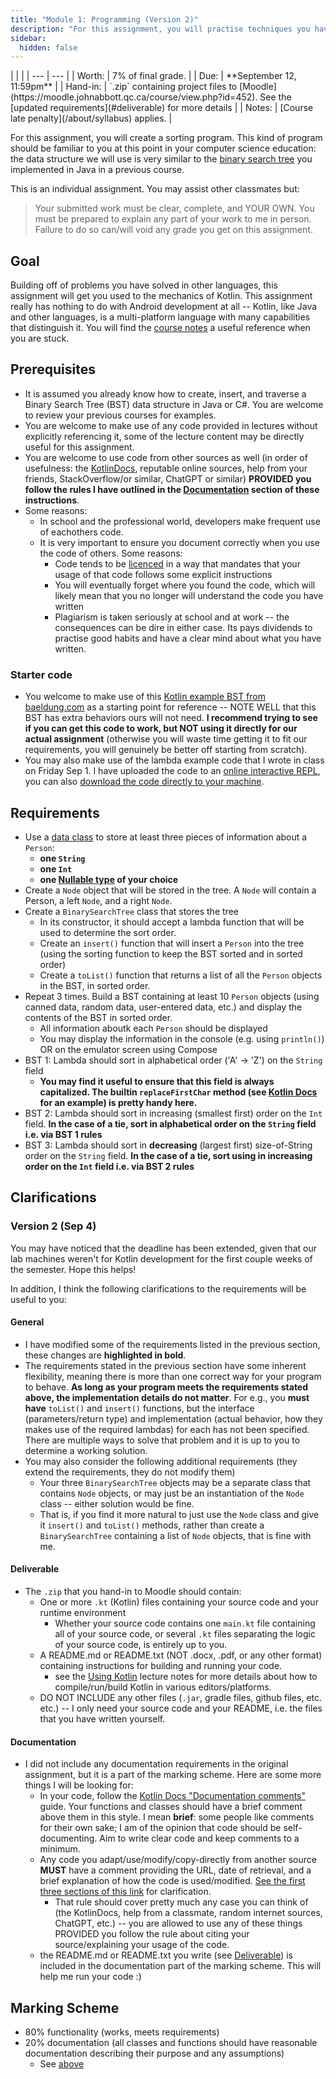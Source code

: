 ```yaml
---
title: "Module 1: Programming (Version 2)"
description: "For this assignment, you will practise techniques you have learned in Java, using the main programming language that we will use in this course. This semester, that will be Kotlin -- the official language of the Android development stack."
sidebar:
  hidden: false
---
```


<div class="first-col-header">
| | |
| --- | --- |
| Worth: | 7% of final grade. |
| Due: | **September 12, 11:59pm** |
| Hand-in: | `.zip` containing project files to [Moodle](https://moodle.johnabbott.qc.ca/course/view.php?id=452). See the [updated requirements](#deliverable) for more details |
| Notes: | [Course late penalty](/about/syllabus) applies. |
</div>

For this assignment, you will create a sorting program. This kind of program should be familiar to you at this point in your computer science education: the data structure we will use is very similar to the [binary search tree](https://en.wikipedia.org/wiki/Binary_search_tree) you implemented in Java in a previous course. 

This is an individual assignment. You may assist other classmates but:

> Your submitted work must be clear, complete, and YOUR OWN. You must be prepared to explain any part of your work to me in person. Failure to do so can/will void any grade you get on this assignment.

## Goal

Building off of problems you have solved in other languages, this assignment will get you used to the mechanics of Kotlin. This assignment really has nothing to do with Android development at all -- Kotlin, like Java and other languages, is a multi-platform language with many capabilities that distinguish it. You will find the [course notes](/lectures/unit-1-programming/01-intro-to-kotlin) a useful reference when you are stuck.

## Prerequisites

- It is assumed you already know how to create, insert, and traverse a Binary Search Tree (BST) data structure in Java or C#. You are welcome to review your previous courses for examples. 
- You are welcome to make use of any code provided in lectures without explicitly referencing it, some of the lecture content may be directly useful for this assignment.
- You are welcome to use code from other sources as well (in order of usefulness: the [KotlinDocs](https://kotlinlang.org/docs/home.html), reputable online sources, help from your friends, StackOverflow/or similar, ChatGPT or similar) **PROVIDED you follow the rules I have outlined in the [Documentation](#documentation) section of these instructions**.
- Some reasons:
  - In school and the professional world, developers make frequent use of eachothers code. 
  - It is very important to ensure you document correctly when you use the code of others. Some reasons:
    - Code tends to be [licenced](https://choosealicense.com/) in a way that mandates that your usage of that code follows some explicit instructions
    - You will eventually forget where you found the code, which will likely mean that you no longer will understand the code you have written
    - Plagiarism is taken seriously at school and at work -- the consequences can be dire in either case. Its pays dividends to practise good habits and have a clear mind about what you have written.

### Starter code

- You welcome to make use of this [Kotlin example BST from baeldung.com](https://www.baeldung.com/kotlin/binary-tree) as a starting point for reference -- NOTE WELL that this BST has extra behaviors ours will not need. **I recommend trying to see if you can get this code to work, but NOT using it directly for our actual assignment** (otherwise you will waste time getting it to fit our requirements, you will genuinely be better off starting from scratch).
- You may also make use of the lambda example code that I wrote in class on Friday Sep 1. I have uploaded the code to an [online interactive REPL](https://pl.kotl.in/CYJmoZj7o?theme=darcula), you can also [download the code directly to your machine](/code/sep1-lambda-eg/calculator.kt).


## Requirements

- Use a [data class](/lectures/programming/02-oop-in-kotlin/#data-classes) to store at least three pieces of information about a `Person`:
  - **one `String`**
  - **one `Int`**
  - **one [Nullable type](/lectures/programming/02-oop-in-kotlin/#null-safety) of your choice** 
- Create a `Node` object that will be stored in the tree. A `Node` will contain a Person, a left `Node`, and a right `Node`.
- Create a `BinarySearchTree` class that stores the tree
  - In its constructor, it should accept a lambda function that will be used to determine the sort order. 
  - Create an `insert()` function that will insert a `Person` into the tree (using the sorting function to keep the BST sorted and in sorted order)
  - Create a `toList()` function that returns a list of all the `Person` objects in the BST, in sorted order.
- Repeat 3 times. Build a BST containing at least 10 `Person` objects (using canned data, random data, user-entered data, etc.) and display the contents of the BST in sorted order.
  - All information aboutk each `Person` should be displayed
  - You may display the information in the console (e.g. using `println()`) OR on the emulator screen using Compose
- BST 1: Lambda should sort in alphabetical order ('A' -> 'Z') on the `String` field
  - **You may find it useful to ensure that this field is always capitalized. The builtin `replaceFirstChar` method (see [Kotlin Docs](https://kotlinlang.org/api/latest/jvm/stdlib/kotlin.text/replace-first-char.html) for an example) is pretty handy here.**
- BST 2: Lambda should sort in increasing (smallest first) order on the `Int` field. **In the case of a tie, sort in alphabetical order on the `String` field i.e. via BST 1 rules**
- BST 3: Lambda should sort in **decreasing** (largest first) size-of-String order on the `String` field. **In the case of a tie, sort using in increasing order on the `Int` field i.e. via BST 2 rules**

## Clarifications

### Version 2 (Sep 4)

You may have noticed that the deadline has been extended, given that our lab machines weren't for Kotlin development for the first couple weeks of the semester. Hope this helps!

In addition, I think the following clarifications to the requirements will be useful to you: 

#### General

- I have modified some of the requirements listed in the previous section, these changes are **highlighted in bold**.
- The requirements stated in the previous section have some inherent flexibility, meaning there is more than one correct way for your program to behave. **As long as your program meets the requirements stated above, the implementation details do not matter**. For e.g., you **must have** `toList()` and `insert()` functions, but the interface (parameters/return type) and implementation (actual behavior, how they makes use of the required lambdas) for each has not been specified. There are multiple ways to solve that problem and it is up to you to determine a working solution.
- You may also consider the following additional requirements (they extend the requirements, they do not modify them)
  - Your three `BinarySearchTree` objects may be a separate class that contains `Node` objects, or may just be an instantiation of the `Node` class -- either solution would be fine.
  - That is, if you find it more natural to just use the `Node` class and give it `insert()` and `toList()` methods, rather than create a `BinarySearchTree` containing a list of `Node` objects, that is fine with me.

#### Deliverable

- The `.zip` that you hand-in to Moodle should contain:
  - One or more `.kt` (Kotlin) files containing your source code and your runtime environment
    - Whether your source code contains one `main.kt` file containing all of your source code, or several `.kt` files separating the logic of your source code, is entirely up to you.
  - A README.md or README.txt (NOT .docx, .pdf, or any other format) containing instructions for building and running your code.
    - see the [Using Kotlin](/lectures/programming/04-using-kotlin) lecture notes for more details about how to compile/run/build Kotlin in various editors/platforms.
  - DO NOT INCLUDE any other files (`.jar`, gradle files, github files, etc. etc.) -- I only need your source code and your README, i.e. the files that you have written yourself.

#### Documentation

- I did not include any documentation requirements in the original assignment, but it is a part of the marking scheme. Here are some more things I will be looking for:
  - In your code, follow the [Kotlin Docs "Documentation comments"](https://kotlinlang.org/docs/coding-conventions.html#documentation-comments) guide. Your functions and classes should have a brief comment above them in this style. I mean **brief**: some people like comments for their own sake; I am of the opinion that code should be self-documenting. Aim to write clear code and keep comments to a minimum.
  - Any code you adapt/use/modify/copy-directly from another source **MUST** have a comment providing the URL, date of retrieval, and a brief explanation of how the code is used/modified. [See the first three sections of this link](https://integrity.mit.edu/handbook/writing-code) for clarification.
    - That rule should cover pretty much any case you can think of (the KotlinDocs, help from a classmate, random internet sources, ChatGPT, etc.) -- you are allowed to use any of these things PROVIDED you follow the rule about citing your source/explaining your usage of the code.
  - the README.md or README.txt you write (see [Deliverable](#deliverable)) is included in the documentation part of the marking scheme. This will help me run your code :)


## Marking Scheme

- 80% functionality (works, meets requirements)
- 20% documentation (all classes and functions should have reasonable documentation describing their purpose and any assumptions)
  - See [above](#documentation)

